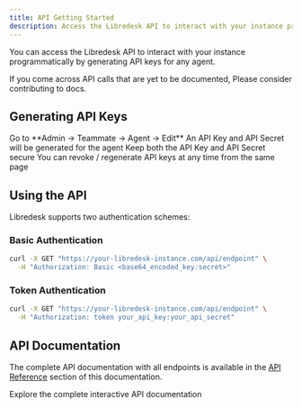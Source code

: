 ```yaml
---
title: API Getting Started
description: Access the Libredesk API to interact with your instance programmatically
---
```


You can access the Libredesk API to interact with your instance programmatically by generating API keys for any agent.


<Note>
If you come across API calls that are yet to be documented, Please consider contributing to docs.
</Note>

## Generating API Keys

<Steps>
  <Step title="Edit agent">
    Go to **Admin → Teammate → Agent → Edit**
  </Step>
  
  <Step title="Generate new API key">
    An API Key and API Secret will be generated for the agent
  </Step>
  
  <Step title="Save the credentials">
    Keep both the API Key and API Secret secure
  </Step>
  
  <Step title="Key management">
    You can revoke / regenerate API keys at any time from the same page
  </Step>
</Steps>

## Using the API

Libredesk supports two authentication schemes:

### Basic Authentication

```bash
curl -X GET "https://your-libredesk-instance.com/api/endpoint" \
  -H "Authorization: Basic <base64_encoded_key:secret>"
```

### Token Authentication

```bash
curl -X GET "https://your-libredesk-instance.com/api/endpoint" \
  -H "Authorization: token your_api_key:your_api_secret"
```

## API Documentation

The complete API documentation with all endpoints is available in the [API Reference](/api-reference/introduction) section of this documentation.

<Card title="View API Reference" icon="code" href="/api-reference/introduction">
  Explore the complete interactive API documentation
</Card>